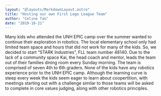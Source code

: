 ```yaml
---
layout: "@layouts/MarkdownLayout.astro"
title: "Hosting our own First Lego League Team"
author: "Celine Tan"
date: "2019-10-21"
---
```


Many kids who attended the UNH EPIC camp over the summer wanted to continue their exploration in robotics. The local elementary school only had limited team space and hours that did not work for many of the kids. So, we decided to start “STARK Industries”, FLL team number 48140. Due to the lack of a community space Kai, the head coach and mentor, leads the team out of their families dining room every Sunday morning. The team is comprised of seven 4th to 6th graders. None of the kids have any robotics experience prior to the UNH EPIC camp. Although the learning curve is steep every week the kids seem eager to learn about coopertition, with meetings starting out with a challenge similar to those teams will be asked to complete in core values judging, along with other robotics principles.
